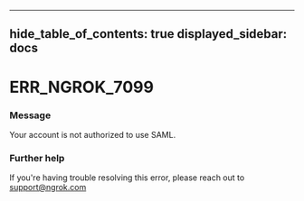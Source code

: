 

---
hide_table_of_contents: true
displayed_sidebar: docs
---


# ERR_NGROK_7099

### Message
Your account is not authorized to use SAML.

<ErrorDetails />



### Further help
If you're having trouble resolving this error, please reach out to [support@ngrok.com](mailto:support@ngrok.com?subject=Help%20with%20ERR_NGROK_7099)

